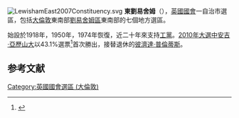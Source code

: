 [[File:LewishamEast2007Constituency.svg|right]]
'''東劉易舍姆'''（{{lang-en|Lewisham East}}），[[英國|英國]][[英國國會|國會]]一自治市選區，包括[[大倫敦|大倫敦]]東南部[[劉易舍姆區|劉易舍姆區]]東南部的七個地方選區。

始設於1918年，1950年，1974年恢復，近二十年來支持[[工黨_(英國)|工黨]]。[[2010年英國大選|2010年大選中]][[安吉·亞歷山大|安吉·亞歷山大]]以43.1%選票<ref>{{cite news
|publisher=[[英國廣播公司|英國廣播公司]]
|date=2010年5月7日
|title=Election 2010/Constituency/Lewisham East
|url=http://news.bbc.co.uk/1/shared/election2010/results/constituency/c60.stm
|accessdate=2010年10月4日
|archive-date=2018年5月2日
|archive-url=https://web.archive.org/web/20180502122746/http://news.bbc.co.uk/1/shared/election2010/results/constituency/c60.stm
|dead-url=no
}}</ref>首次勝出，接替退休的[[彼濟達·普倫蒂斯|彼濟達·普倫蒂斯]]。

==参考文献==
{{reflist}}

{{DEFAULTSORT:Lewisham East (UK Parliament constituency)}}
{{英國國會選區 (倫敦)}}
[[Category:英國國會選區_(大倫敦)|Category:英國國會選區 (大倫敦)]]